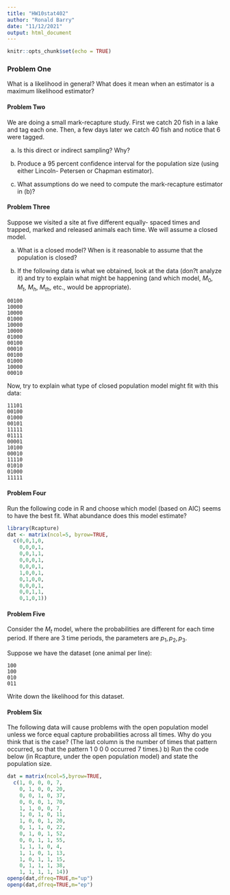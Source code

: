 ```yaml
---
title: "HW10stat402"
author: "Ronald Barry"
date: "11/12/2021"
output: html_document
---
```


```r
knitr::opts_chunk$set(echo = TRUE)
```

### Problem One

What is a likelihood in general? What does it mean when an estimator is a maximum likelihood estimator?

#### Problem Two


We are doing a small mark-recapture study. First we catch 20 fish in a lake and tag each one. Then, a few days later we catch 40 fish and notice that 6 were tagged.

a) Is this direct or indirect sampling? Why?

b) Produce a 95 percent confidence interval for the population size (using either Lincoln- Petersen or Chapman estimator).

c) What assumptions do we need to compute the mark-recapture estimator in (b)?

#### Problem Three

Suppose we visited a site at five different equally- spaced times and trapped, marked and released animals each time. We will assume a closed model.

(a) What is a closed model? When is it reasonable to assume that the population is closed? 

(b) If the following data is what we obtained, look at the data (don?t analyze it) and try to explain what might be happening (and which model, $M_0$, $M_t$, $M_h$, $M_{th}$, etc., would be appropriate).

```
00100
10000
10000
01000
10000
10000
01000
00100
00010
00100
01000
10000
00010
```

Now, try to explain what type of closed population model might fit with this data:

```
11101
00100
01000
00101
11111
01111
00001
10100
00010
11110
01010
01000
11111
```

#### Problem Four

Run the following code in R and choose which model (based on AIC) seems to have the
best fit.  What abundance does this model estimate?

```r
library(Rcapture)
dat <- matrix(ncol=5, byrow=TRUE, 
  c(0,0,1,0,
    0,0,0,1,
    0,0,1,1,
    0,0,0,1,
    0,0,0,1,
    1,0,0,1,
    0,1,0,0,
    0,0,0,1,
    0,0,1,1,
    0,1,0,1))
```

#### Problem Five

Consider the $M_t$ model, where the probabilities are different for each time period.  If there are 3 time periods, the parameters are $p_1, p_2, p_3$.

Suppose we have the dataset (one animal per line):

```
100
100
010
011
```

Write down the likelihood for this dataset.

#### Problem Six

 The following data will cause problems with the open population model unless we force equal capture probabilities across all times. Why do you think that is the case? (The last column is the number of times that pattern occurred, so that the pattern 1 0 0 0 occurred 7 times.)
b) Run the code below (in Rcapture, under the open population model) and state the population size.

```r
dat = matrix(ncol=5,byrow=TRUE,
  c(1, 0, 0, 0, 7,
    0, 1, 0, 0, 20,
    0, 0, 1, 0, 37,
    0, 0, 0, 1, 70,
    1, 1, 0, 0, 7,
    1, 0, 1, 0, 11,
    1, 0, 0, 1, 20,
    0, 1, 1, 0, 22,
    0, 1, 0, 1, 52,
    0, 0, 1, 1, 55,
    1, 1, 1, 0, 4,
    1, 1, 0, 1, 13,
    1, 0, 1, 1, 15,
    0, 1, 1, 1, 38,
    1, 1, 1, 1, 14))
openp(dat,dfreq=TRUE,m="up")
openp(dat,dfreq=TRUE,m="ep")
```

